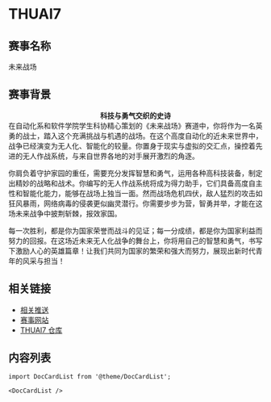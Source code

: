 # THUAI7

## 赛事名称

未来战场

## 赛事背景

**<center>科技与勇气交织的史诗</center>**
在自动化系和软件学院学生科协精心策划的《未来战场》赛道中，你将作为一名英勇的战士，踏入这个充满挑战与机遇的战场。在这个高度自动化的近未来世界中，战争已经演变为无人化、智能化的较量。你置身于现实与虚拟的交汇点，操控着先进的无人作战系统，与来自世界各地的对手展开激烈的角逐。

你肩负着守护家园的重任，需要充分发挥智慧和勇气，运用各种高科技装备，制定出精妙的战略和战术。你编写的无人作战系统将成为得力助手，它们具备高度自主性和智能化能力，能够在战场上独当一面。然而战场危机四伏，敌人猛烈的攻击如狂风暴雨，网络病毒的侵袭更似幽灵潜行。你需要步步为营，智勇并举，才能在这场未来战争中披荆斩棘，报效家国。

每一次胜利，都是你为国家荣誉而战斗的见证；每一分成绩，都是你为国家利益而努力的回报。在这场近未来无人化战争的舞台上，你将用自己的智慧和勇气，书写下激励人心的英雄篇章！让我们共同为国家的繁荣和强大而努力，展现出新时代青年的风采与担当！

## 相关链接

- [相关推送](/blog/tags/thuai-7)
- [赛事网站](https://thuasta.github.io/thuai-7)
- [THUAI7 仓库](https://github.com/thuasta/thuai-7/tree/main)

## 内容列表

```mdx-code-block
import DocCardList from '@theme/DocCardList';

<DocCardList />
```
